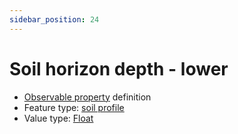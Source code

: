 ```yaml
---
sidebar_position: 24
---
```



# Soil horizon depth - lower

- [Observable property](/viewers/dawe-vocabs?uri=https://linked.data.gov.au/def/nrm/66f227c3-6267-4068-9493-dfd909592aaf) definition
- Feature type: [soil profile](http://linked.data.gov.au/def/tern-cv/80c39b95-0912-4267-bb66-2fa081683723)
- Value type: [Float](https://w3id.org/tern/ontologies/tern/Float)

<Example
  protocolModule="soil-pit-characterization"
  observableProperty="https://linked.data.gov.au/def/nrm/66f227c3-6267-4068-9493-dfd909592aaf"
/>
